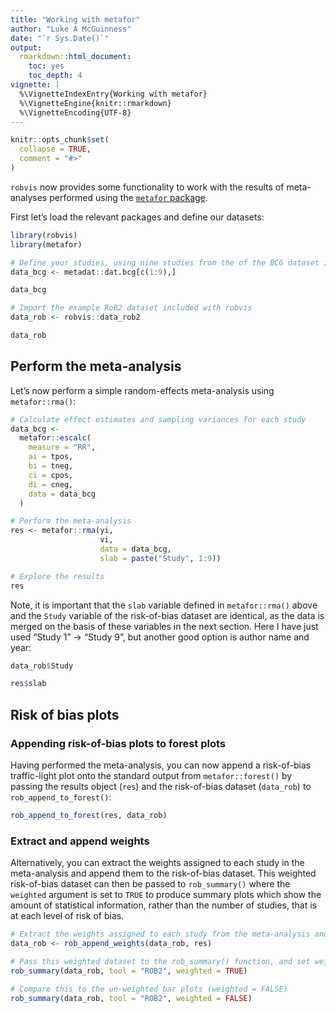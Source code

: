 ```yaml
---
title: "Working with metafor"
author: "Luke A McGuinness"
date: "`r Sys.Date()`"
output:
  rmarkdown::html_document:
    toc: yes
    toc_depth: 4
vignette: |
  %\VignetteIndexEntry{Working with metafor} 
  %\VignetteEngine{knitr::rmarkdown} 
  %\VignetteEncoding{UTF-8}
---
```


```r
knitr::opts_chunk$set(
  collapse = TRUE,
  comment = "#>"
)
```

`robvis` now provides some functionality to work with the results of meta-analyses performed using the [`metafor` package](https://wviechtb.github.io/metafor/index.html).

First let's load the relevant packages and define our datasets:

```r
library(robvis)
library(metafor)

# Define your studies, using nine studies from the of the BCG dataset included in the metafor package
data_bcg <- metadat::dat.bcg[c(1:9),]

data_bcg

# Import the example RoB2 dataset included with robvis
data_rob <- robvis::data_rob2

data_rob

```

## Perform the meta-analysis

Let's now perform a simple random-effects meta-analysis using `metafor::rma()`:

```r
# Calculate effect estimates and sampling variances for each study
data_bcg <-
  metafor::escalc(
    measure = "RR",
    ai = tpos,
    bi = tneg,
    ci = cpos,
    di = cneg,
    data = data_bcg
  )

# Perform the meta-analysis
res <- metafor::rma(yi,
                    vi,
                    data = data_bcg,
                    slab = paste("Study", 1:9))

# Explore the results
res
```


Note, it is important that the `slab` variable defined in `metafor::rma()` above and the `Study` variable of the risk-of-bias dataset are identical, as the data is merged on the basis of these variables in the next section. Here I have just used "Study 1" -> "Study 9", but another good option is author name and year:


```r
data_rob$Study

res$slab

```

## Risk of bias plots

### Appending risk-of-bias plots to forest plots

Having performed the meta-analysis, you can now append a risk-of-bias traffic-light plot onto the standard output from `metafor::forest()` by passing the results object (`res`) and the risk-of-bias dataset (`data_rob`) to `rob_append_to_forest()`:

```r
rob_append_to_forest(res, data_rob)

```

### Extract and append weights

Alternatively, you can extract the weights assigned to each study in the meta-analysis and append them to the risk-of-bias dataset. This weighted risk-of-bias dataset can then be passed to `rob_summary()` where the `weighted` argument is set to `TRUE` to produce summary plots which show the amount of statistical information, rather than the number of studies, that is at each level of risk of bias. 

```r
# Extract the weights assigned to each study from the meta-analysis and append them to the risk-of-bias dataset
data_rob <- rob_append_weights(data_rob, res)

# Pass this weighted dataset to the rob_summary() function, and set weighted = TRUE
rob_summary(data_rob, tool = "ROB2", weighted = TRUE)

# Compare this to the un-weighted bar plots (weighted = FALSE)
rob_summary(data_rob, tool = "ROB2", weighted = FALSE)
```





